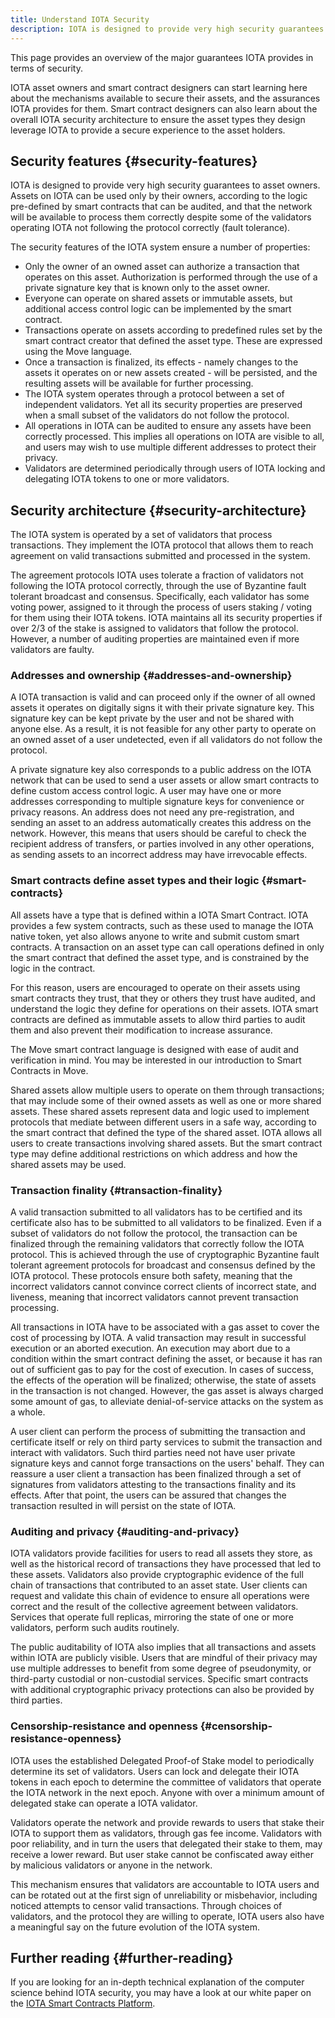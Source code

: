 ```yaml
---
title: Understand IOTA Security
description: IOTA is designed to provide very high security guarantees to asset owners. Assets on IOTA can be used only by their owners, according to the logic pre-defined by smart contracts that can be audited, and that the network will be available to process them correctly despite some of the validators operating IOTA not following the protocol correctly (fault tolerance).
---
```


This page provides an overview of the major guarantees IOTA provides in terms of security.

IOTA asset owners and smart contract designers can start learning here about the mechanisms available to secure their assets, and the assurances IOTA provides for them. Smart contract designers can also learn about the overall IOTA security architecture to ensure the asset types they design leverage IOTA to provide a secure experience to the asset holders.

## Security features {#security-features}

IOTA is designed to provide very high security guarantees to asset owners. Assets on IOTA can be used only by their owners, according to the logic pre-defined by smart contracts that can be audited, and that the network will be available to process them correctly despite some of the validators operating IOTA not following the protocol correctly (fault tolerance).

The security features of the IOTA system ensure a number of properties:

- Only the owner of an owned asset can authorize a transaction that operates on this asset. Authorization is performed through the use of a private signature key that is known only to the asset owner.
- Everyone can operate on shared assets or immutable assets, but additional access control logic can be implemented by the smart contract.
- Transactions operate on assets according to predefined rules set by the smart contract creator that defined the asset type. These are expressed using the Move language.
- Once a transaction is finalized, its effects - namely changes to the assets it operates on or new assets created - will be persisted, and the resulting assets will be available for further processing.
- The IOTA system operates through a protocol between a set of independent validators. Yet all its security properties are preserved when a small subset of the validators do not follow the protocol.
- All operations in IOTA can be audited to ensure any assets have been correctly processed. This implies all operations on IOTA are visible to all, and users may wish to use multiple different addresses to protect their privacy.
- Validators are determined periodically through users of IOTA locking and delegating IOTA tokens to one or more validators.

## Security architecture {#security-architecture}

The IOTA system is operated by a set of validators that process transactions. They implement the IOTA protocol that allows them to reach agreement on valid transactions submitted and processed in the system.

The agreement protocols IOTA uses tolerate a fraction of validators not following the IOTA protocol correctly, through the use of Byzantine fault tolerant broadcast and consensus. Specifically, each validator has some voting power, assigned to it through the process of users staking / voting for them using their IOTA tokens. IOTA maintains all its security properties if over 2/3 of the stake is assigned to validators that follow the protocol. However, a number of auditing properties are maintained even if more validators are faulty.

### Addresses and ownership {#addresses-and-ownership}

A IOTA transaction is valid and can proceed only if the owner of all owned assets it operates on digitally signs it with their private signature key. This signature key can be kept private by the user and not be shared with anyone else. As a result, it is not feasible for any other party to operate on an owned asset of a user undetected, even if all validators do not follow the protocol.

A private signature key also corresponds to a public address on the IOTA network that can be used to send a user assets or allow smart contracts to define custom access control logic. A user may have one or more addresses corresponding to multiple signature keys for convenience or privacy reasons. An address does not need any pre-registration, and sending an asset to an address automatically creates this address on the network. However, this means that users should be careful to check the recipient address of transfers, or parties involved in any other operations, as sending assets to an incorrect address may have irrevocable effects.

### Smart contracts define asset types and their logic {#smart-contracts}

All assets have a type that is defined within a IOTA Smart Contract. IOTA provides a few system contracts, such as these used to manage the IOTA native token, yet also allows anyone to write and submit custom smart contracts. A transaction on an asset type can call operations defined in only the smart contract that defined the asset type, and is constrained by the logic in the contract.

For this reason, users are encouraged to operate on their assets using smart contracts they trust, that they or others they trust have audited, and understand the logic they define for operations on their assets. IOTA smart contracts are defined as immutable assets to allow third parties to audit them and also prevent their modification to increase assurance.

The Move smart contract language is designed with ease of audit and verification in mind. You may be interested in our introduction to Smart Contracts in Move.

Shared assets allow multiple users to operate on them through transactions; that may include some of their owned assets as well as one or more shared assets. These shared assets represent data and logic used to implement protocols that mediate between different users in a safe way, according to the smart contract that defined the type of the shared asset. IOTA allows all users to create transactions involving shared assets. But the smart contract type may define additional restrictions on which address and how the shared assets may be used.

### Transaction finality {#transaction-finality}

A valid transaction submitted to all validators has to be certified and its certificate also has to be submitted to all validators to be finalized. Even if a subset of validators do not follow the protocol, the transaction can be finalized through the remaining validators that correctly follow the IOTA protocol. This is achieved through the use of cryptographic Byzantine fault tolerant agreement protocols for broadcast and consensus defined by the IOTA protocol. These protocols ensure both safety, meaning that the incorrect validators cannot convince correct clients of incorrect state, and liveness, meaning that incorrect validators cannot prevent transaction processing.

All transactions in IOTA have to be associated with a gas asset to cover the cost of processing by IOTA. A valid transaction may result in successful execution or an aborted execution. An execution may abort due to a condition within the smart contract defining the asset, or because it has ran out of sufficient gas to pay for the cost of execution. In cases of success, the effects of the operation will be finalized; otherwise, the state of assets in the transaction is not changed. However, the gas asset is always charged some amount of gas, to alleviate denial-of-service attacks on the system as a whole.

A user client can perform the process of submitting the transaction and certificate itself or rely on third party services to submit the transaction and interact with validators. Such third parties need not have user private signature keys and cannot forge transactions on the users' behalf. They can reassure a user client a transaction has been finalized through a set of signatures from validators attesting to the transactions finality and its effects. After that point, the users can be assured that changes the transaction resulted in will persist on the state of IOTA.

### Auditing and privacy {#auditing-and-privacy}

IOTA validators provide facilities for users to read all assets they store, as well as the historical record of transactions they have processed that led to these assets. Validators also provide cryptographic evidence of the full chain of transactions that contributed to an asset state. User clients can request and validate this chain of evidence to ensure all operations were correct and the result of the collective agreement between validators. Services that operate full replicas, mirroring the state of one or more validators, perform such audits routinely.

The public auditability of IOTA also implies that all transactions and assets within IOTA are publicly visible. Users that are mindful of their privacy may use multiple addresses to benefit from some degree of pseudonymity, or third-party custodial or non-custodial services. Specific smart contracts with additional cryptographic privacy protections can also be provided by third parties.

### Censorship-resistance and openness {#censorship-resistance-openness}

IOTA uses the established Delegated Proof-of Stake model to periodically determine its set of validators. Users can lock and delegate their IOTA tokens in each epoch to determine the committee of validators that operate the IOTA network in the next epoch. Anyone with over a minimum amount of delegated stake can operate a IOTA validator.

Validators operate the network and provide rewards to users that stake their IOTA to support them as validators, through gas fee income. Validators with poor reliability, and in turn the users that delegated their stake to them, may receive a lower reward. But user stake cannot be confiscated away either by malicious validators or anyone in the network.

This mechanism ensures that validators are accountable to IOTA users and can be rotated out at the first sign of unreliability or misbehavior, including noticed attempts to censor valid transactions. Through choices of validators, and the protocol they are willing to operate, IOTA users also have a meaningful say on the future evolution of the IOTA system.

## Further reading {#further-reading}

If you are looking for an in-depth technical explanation of the computer science behind IOTA security, you may have a look at our white paper on the [IOTA Smart Contracts Platform](/doc/iota.pdf).

